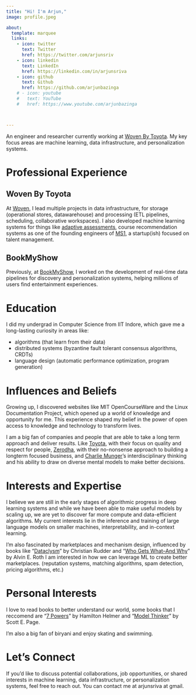 ```yaml
---
title: "Hi! I'm Arjun,"
image: profile.jpeg

about:
  template: marquee
  links:
    - icon: twitter
      text: Twitter
      href: https://twitter.com/arjunsriv
    - icon: linkedin
      text: LinkedIn
      href: https://linkedin.com/in/arjunsriva
    - icon: github
      text: Github
      href: https://github.com/arjunbazinga
    # - icon: youtube
    #   text: YouTube
    #   href: https://www.youtube.com/arjunbazinga



---
```



An engineer and researcher currently working at [Woven By Toyota](https://woven.toyota/en/). My key focus areas are machine learning, data infrastructure, and personalization systems.


# Professional Experience

## Woven By Toyota
At [Woven](https://woven.toyota/en/), I lead multiple projects in data infrastructure, for storage (operational stores, datawarehouse) and processing (ETL pipelines, scheduling, collaborative workspaces). 
I also developed machine learning systems for things like [adaptive assessments](https://en.wikipedia.org/wiki/Item_response_theory), course recommendation systems as one of the founding engineers of [MS1](www.ms1.com), a startup(ish) focused on talent management.

## BookMyShow
Previously, at [BookMyShow](https://bookmyshow.com), I worked on the development of real-time data pipelines for discovery and personalization systems, helping millions of users find entertainment experiences.


# Education

I did my undergrad in Computer Science from IIT Indore, which gave me a long-lasting curiosity in areas like:

*  algorithms (that learn from their data)
*  distributed systems (byzantine fault tolerant consensus algorithms, CRDTs) 
*  language design (automatic performance optimization, program generation)


# Influences and Beliefs
Growing up, I discovered websites like MIT OpenCourseWare and the Linux Documentation Project, which opened up a world of knowledge and opportunity for me. This experience shaped my belief in the power of open access to knowledge and technology to transform lives.

I am a big fan of companies and people that are able to take a long term approach and deliver results.  Like [Toyota](https://en.wikipedia.org/wiki/The_Toyota_Way), with their focus on quality and respect for people, [Zerodha](https://zerodha.tech/blog/scaling-with-common-sense/), with their no-nonsense approach to building a longterm focused business, and [Charlie Munger](https://www.poorcharliesalmanack.com/)'s interdisciplinary thinking and his ability to draw on diverse mental models to make better decisions.


# Interests and Expertise

I believe we are still in the early stages of algorithmic progress in deep learning systems and while we have been able to make useful models by scaling up, we are yet to discover far more compute and data-efficient algorithms.
My current interests lie in the inference and training of large language models on smaller machines, interpretability, and in-context learning.

I'm also fascinated by marketplaces and mechanism design, influenced by books like "[Dataclysm](https://www.arjunsriva.com/library/book_0/book_698.html)" by Christian Rudder and "[Who Gets What--And Why](https://www.arjunsriva.com/library/book_1/book_1000.html)" by Alvin E. Roth I am interested in how we can leverage ML to create better marketplaces. (reputation systems, matching algorithms, spam detection, pricing algorithms, etc.)

# Personal Interests

I love to read books to better understand our world, some books that I reccomend are  "[7 Powers](https://www.arjunsriva.com/library/book_1/book_1030.html)" by Hamilton Helmer and "[Model Thinker](https://www.arjunsriva.com/library/book_0/book_699.html)" by Scott E. Page.

I'm also a big fan of biryani and enjoy skating and swimming.


# Let's Connect

If you'd like to discuss potential collaborations, job opportunities, or shared interests in machine learning, data infrastructure, or personalization systems, feel free to reach out. 
You can contact me at arjunsriva at gmail.

